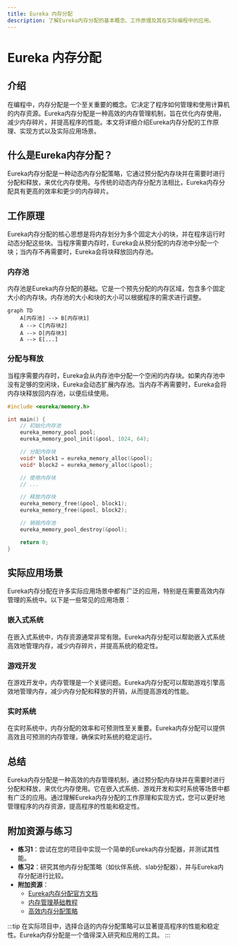 ```yaml
---
title: Eureka 内存分配
description: 了解Eureka内存分配的基本概念、工作原理及其在实际编程中的应用。
---
```


# Eureka 内存分配

## 介绍

在编程中，内存分配是一个至关重要的概念。它决定了程序如何管理和使用计算机的内存资源。Eureka内存分配是一种高效的内存管理机制，旨在优化内存使用，减少内存碎片，并提高程序的性能。本文将详细介绍Eureka内存分配的工作原理、实现方式以及实际应用场景。

## 什么是Eureka内存分配？

Eureka内存分配是一种动态内存分配策略，它通过预分配内存块并在需要时进行分配和释放，来优化内存使用。与传统的动态内存分配方法相比，Eureka内存分配具有更高的效率和更少的内存碎片。

## 工作原理

Eureka内存分配的核心思想是将内存划分为多个固定大小的块，并在程序运行时动态分配这些块。当程序需要内存时，Eureka会从预分配的内存池中分配一个块；当内存不再需要时，Eureka会将块释放回内存池。

### 内存池

内存池是Eureka内存分配的基础。它是一个预先分配的内存区域，包含多个固定大小的内存块。内存池的大小和块的大小可以根据程序的需求进行调整。

```mermaid
graph TD
    A[内存池] --> B[内存块1]
    A --> C[内存块2]
    A --> D[内存块3]
    A --> E[...]
```

### 分配与释放

当程序需要内存时，Eureka会从内存池中分配一个空闲的内存块。如果内存池中没有足够的空闲块，Eureka会动态扩展内存池。当内存不再需要时，Eureka会将内存块释放回内存池，以便后续使用。

```cpp
#include <eureka/memory.h>

int main() {
    // 初始化内存池
    eureka_memory_pool pool;
    eureka_memory_pool_init(&pool, 1024, 64);

    // 分配内存块
    void* block1 = eureka_memory_alloc(&pool);
    void* block2 = eureka_memory_alloc(&pool);

    // 使用内存块
    // ...

    // 释放内存块
    eureka_memory_free(&pool, block1);
    eureka_memory_free(&pool, block2);

    // 销毁内存池
    eureka_memory_pool_destroy(&pool);

    return 0;
}
```

## 实际应用场景

Eureka内存分配在许多实际应用场景中都有广泛的应用，特别是在需要高效内存管理的系统中。以下是一些常见的应用场景：

### 嵌入式系统

在嵌入式系统中，内存资源通常非常有限。Eureka内存分配可以帮助嵌入式系统高效地管理内存，减少内存碎片，并提高系统的稳定性。

### 游戏开发

在游戏开发中，内存管理是一个关键问题。Eureka内存分配可以帮助游戏引擎高效地管理内存，减少内存分配和释放的开销，从而提高游戏的性能。

### 实时系统

在实时系统中，内存分配的效率和可预测性至关重要。Eureka内存分配可以提供高效且可预测的内存管理，确保实时系统的稳定运行。

## 总结

Eureka内存分配是一种高效的内存管理机制，通过预分配内存块并在需要时进行分配和释放，来优化内存使用。它在嵌入式系统、游戏开发和实时系统等场景中都有广泛的应用。通过理解Eureka内存分配的工作原理和实现方式，您可以更好地管理程序的内存资源，提高程序的性能和稳定性。

## 附加资源与练习

- **练习1**：尝试在您的项目中实现一个简单的Eureka内存分配器，并测试其性能。
- **练习2**：研究其他内存分配策略（如伙伴系统、slab分配器），并与Eureka内存分配进行比较。
- **附加资源**：
  - [Eureka内存分配官方文档](#)
  - [内存管理基础教程](#)
  - [高效内存分配策略](#)

:::tip
在实际项目中，选择合适的内存分配策略可以显著提高程序的性能和稳定性。Eureka内存分配是一个值得深入研究和应用的工具。
:::